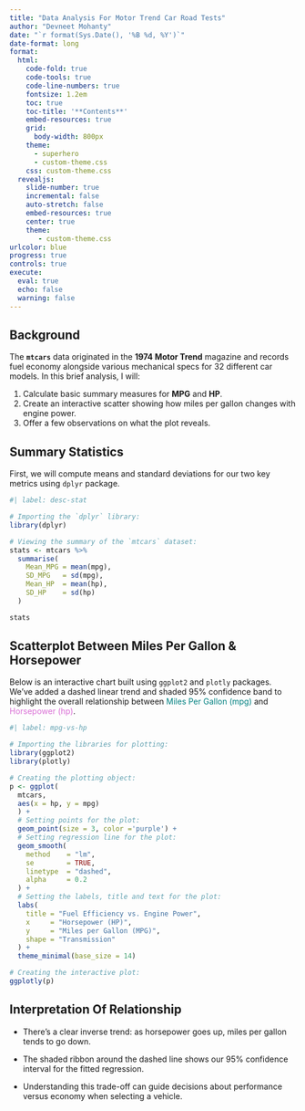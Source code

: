 ```yaml
---
title: "Data Analysis For Motor Trend Car Road Tests"
author: "Devneet Mohanty"
date: "`r format(Sys.Date(), '%B %d, %Y')`"
date-format: long
format:
  html:
    code-fold: true
    code-tools: true
    code-line-numbers: true
    fontsize: 1.2em
    toc: true
    toc-title: '**Contents**'
    embed-resources: true
    grid:
      body-width: 800px
    theme: 
      - superhero
      - custom-theme.css
    css: custom-theme.css
  revealjs: 
    slide-number: true
    incremental: false
    auto-stretch: false
    embed-resources: true
    center: true
    theme:
       - custom-theme.css
urlcolor: blue
progress: true
controls: true
execute: 
  eval: true
  echo: false
  warning: false
---
```


## Background

The **`mtcars`** data originated in the **1974 Motor Trend** magazine and records fuel economy alongside various mechanical specs for 32 different car models. In this brief analysis, I will:

1.  Calculate basic summary measures for **MPG** and **HP**.  
2.  Create an interactive scatter showing how miles per gallon changes with engine power.  
3.  Offer a few observations on what the plot reveals.

## Summary Statistics

First, we will compute means and standard deviations for our two key metrics using `dplyr` package.

```r
#| label: desc-stat

# Importing the `dplyr` library:
library(dplyr)

# Viewing the summary of the `mtcars` dataset:
stats <- mtcars %>%
  summarise(
    Mean_MPG = mean(mpg),
    SD_MPG   = sd(mpg),
    Mean_HP  = mean(hp),
    SD_HP    = sd(hp)
  )

stats
```

## Scatterplot Between Miles Per Gallon & Horsepower

Below is an interactive chart built using `ggplot2` and `plotly` packages. We’ve added a dashed linear trend and shaded 95% confidence band to highlight the overall relationship between [Miles Per Gallon (mpg)]{style="color: teal;"} and [Horsepower (hp)]{style="color: orchid;"}.

```r
#| label: mpg-vs-hp

# Importing the libraries for plotting:
library(ggplot2)
library(plotly)

# Creating the plotting object:
p <- ggplot(
  mtcars, 
  aes(x = hp, y = mpg)
  ) +
  # Setting points for the plot:
  geom_point(size = 3, color ='purple') +
  # Setting regression line for the plot:
  geom_smooth(
    method    = "lm",
    se        = TRUE,
    linetype  = "dashed",
    alpha     = 0.2
  ) +
  # Setting the labels, title and text for the plot:
  labs(
    title = "Fuel Efficiency vs. Engine Power",
    x     = "Horsepower (HP)",
    y     = "Miles per Gallon (MPG)",
    shape = "Transmission"
  ) +
  theme_minimal(base_size = 14)

# Creating the interactive plot:
ggplotly(p)
```

## Interpretation Of Relationship

- There’s a clear inverse trend: as horsepower goes up, miles per gallon tends to go down.

- The shaded ribbon around the dashed line shows our 95% confidence interval for the fitted regression.

- Understanding this trade-off can guide decisions about performance versus economy when selecting a vehicle.